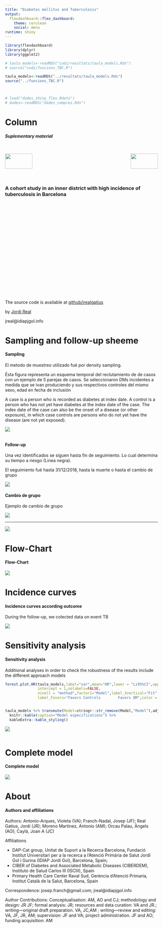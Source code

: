 ```yaml
---
title: "Diabetes mellitus and Tuberculosis"
output: 
  flexdashboard::flex_dashboard:
    theme: cerulean
    social: menu
runtime: shiny
---
```


```r
library(flexdashboard)
library(dplyr)
library(ggplot2)

```



```r
# taula_models<-readRDS("codi/resultats/taula_models.Rds")
# source("codi/funcions_TBC.R")

taula_models<-readRDS("../resultats/taula_models.Rds")
source("../funcions_TBC.R")



# load("dades_shiny_flex.Rdata")
# dades<-readRDS("dades_compres.Rds")


```



Column {.sidebar data-width=300}
==========================

#### *Suplementary material*

<br/>

<img src="logo_dapcat.png" align = "right" width =  "90" height = "50" vertical-align: top />

[<img src = "https://www.idiapjgol.org/images/logo.png" align = "center" width =  "90" height = "50" />](https://www.idiapjgol.org)


<br/>


### A cohort study in an inner district with high incidence of tuberculosis in Barcelona


<br/><br/><br/><br/><br/><br/><br/><br/><br/><br/><br/><br/><br/><br/><br/><br/><br/><br/>

The source code is available at [github/jrealgatius](https://github.com/jrealgatius/TBC_ANALISIS)

by [Jordi Real](https://github.com/jrealgatius/CV/blob/master/Jordi%20Real%E2%80%99s%20CV.pdf)

jreal@idiapjgol.info 



Sampling and follow-up sheeme {data-width=200}
================================

#### Sampling

El metodo de muestreo utilizado fué por density sampling. 

Ésta figura representa un esquema temporal del reclutamiento de de casos con un ejemplo de 5 parejas de casos. Se seleccionaron DMs incidentes a medida que se ivan produciendo y sus respectivos controles del mismo sexo, edad en fecha de inclusión

A case is a person who is recorded as diabetes at index date. A control is a person who has not yet have diabetes at the index date of the case. The index date of the case can also be the onset of a disease (or other exposure), in which case controls are persons who do not yet have the disease (are not yet exposed). 


![](figures/Figure1_esquema.png) 

```r

```

#### Follow-up

Una vez identificados se siguen hasta fin de seguimiento. Lo cual determina su tiempo a riesgo (Linea negra).

El seguimiento fué hasta 31/12/2018, hasta la muerte o hasta el cambio de grupo



![](figures/Figure2_esquema.png) 

#### Cambio de grupo

Ejemplo de cambio de grupo

![](figures/Figure1.2_esquema.png) 

---

![](figures/Figure2.2_esquema.png) 





Flow-Chart
====================================

#### Flow-Chart



![](figures/flow_chart1.png) 



Incidence curves {data-width=200}
======================================

#### Incidence curves according outcome

During the follow-up, we colected data on event TB

![](figures/Figure_CI.png) 



Sensitivity analysis
=================================

#### Sensitivity analysis


Additional analyses in order to check the robustness of the results include the different approach models \n

```r


forest.plot.HR(taula_models,label="var",mean="HR",lower = "Li95%CI",upper="Ls95%CI",label_X = "Hazard ratio (95% CI)",
               intercept = 1,nolabels=FALSE,
               nivell = "method",factor1="Model",label_Xvertical="Fit",
               label_Favors="Favors Controls        Favors DM",color = T,add_table = T)


taula_models %>% transmute(Model=stringr::str_remove(Model,"Model"),adjustedby) %>% filter(Model!="Unadjust") %>% 
  knitr::kable(caption="Model especifications") %>% 
  kableExtra::kable_styling()

```



![](figures/Figure3_Forest1.png) 

```r

```



Complete model
=================================

#### Complete model

![](figures/Figure_Forest2.png) 



About
=============================

#### Authors and affiliations 

Authors: Antonio-Arques, Violeta (VA); Franch-Nadal, Josep (JF); Real Gatius, Jordi (JR); Moreno Martinez, Antonio (AM); Orcau Palau, Àngels (AO); Caylà, Joan A (JC)

Affiliations

- DAP-Cat group, Unitat de Suport a la Recerca Barcelona, Fundació Institut Universitari per a la recerca a l'Atenció Primària de Salut Jordi Gol i Gurina (IDIAP Jordi Gol), Barcelona, Spain;
- CIBER of Diabetes and Associated Metabolic Diseases (CIBERDEM), Instituto de Salud Carlos III (ISCIII), Spain 
- Primary Health Care Center Raval Sud, Gerència d’Atenció Primaria, Institut Català de la Salut, Barcelona, Spain


Correspondence: josep.franch@gmail.com; jreal@idiapjgol.info 


Author Contributions: Conceptualisation: AM, AO and CJ; methodology and design: JR JF; formal analysis: JR; resources and data curation: VA and JR.; writing—original draft preparation. VA, JC,AM ; writing—review and editing: VA, JF, JR, AM; supervision: JF and VA; project administration. JF and AO; funding acquisition: AM


